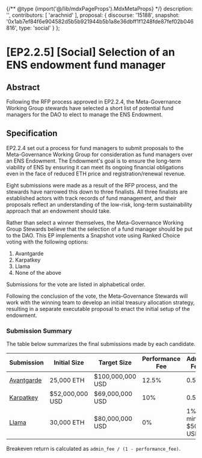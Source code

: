 {/** @type {import('@/lib/mdxPageProps').MdxMetaProps} */}
    description: '',
    contributors: [
        'arachnid'
    ],
    proposal: {
        discourse: '15188',
        snapshot: '0x1ab7ef84f6e904582d5b5b921944b5b1a8e36dbff1f1248fde87fef02b046816',
        type: 'social'
    }
};

# [EP2.2.5] [Social] Selection of an ENS endowment fund manager

## Abstract

Following the RFP process approved in EP2.2.4, the Meta-Governance Working Group stewards have selected a short list of potential fund managers for the DAO to elect to manage the ENS Endowment.

## Specification

EP2.2.4 set out a process for fund managers to submit proposals to the Meta-Governance Working Group for consideration as fund managers over an ENS Endowment. The Endowment's goal is to ensure the long-term viability of ENS by ensuring it can meet its ongoing financial obligations even in the face of reduced ETH price and registration/renewal revenue.

Eight submissions were made as a result of the RFP process, and the stewards have narrowed this down to three finalists. All three finalists are established actors with track records of fund management, and their proposals reflect an understanding of the low-risk, long-term sustainability approach that an endowment should take.

Rather than select a winner themselves, the Meta-Governance Working Group Stewards believe that the selection of a fund manager should be put to the DAO. This EP implements a Snapshot vote using Ranked Choice voting with the following options:

1. Avantgarde
2. Karpatkey
3. Llama
4. None of the above

Submissions for the vote are listed in alphabetical order.

Following the conclusion of the vote, the Meta-Governance Stewards will work with the winning team to develop an initial treasury allocation strategy, resulting in a separate executable proposal to enact the initial setup of the endowment.

### Submission Summary

The table below summarizes the final submissions made by each candidate.

| Submission                                                                                         | Initial Size    | Target Size      | Performance Fee | Admin Fee         | Breakeven Return |
| -------------------------------------------------------------------------------------------------- | --------------- | ---------------- | --------------- | ----------------- | ---------------- |
| [Avantgarde](https://discuss.ens.domains/t/endaoment-proposal-avantgarde/14800?u=nick.eth)         | 25,000 ETH      | $100,000,000 USD | 12.5%           | 0.5%              | 0.57%            |
| [Karpatkey](https://discuss.ens.domains/t/endaoment-proposal-karpatkey-steakhouse-financial/14799) | $52,000,000 USD | $69,000,000 USD  | 10%             | 0.5%              | 0.56%            |
| [Llama](https://discuss.ens.domains/t/updated-endaoment-proposal-llama-x-alastor/15183)            | 30,000 ETH      | $80,000,000 USD  | 0%              | 1% min. $500k USD | 1% - 1.28%       |

Breakeven return is calculated as `admin_fee / (1 - performance_fee)`.
